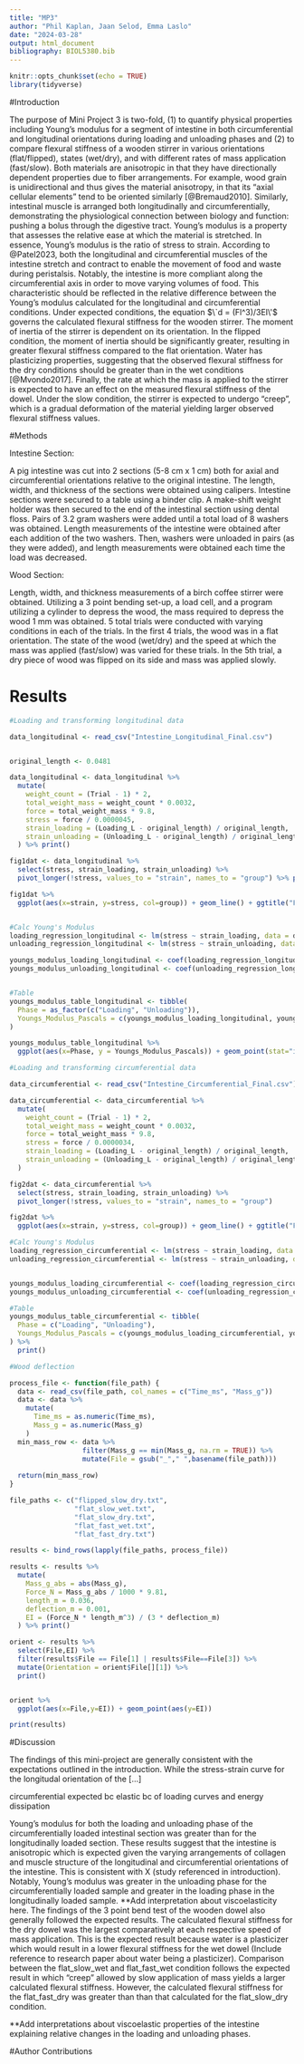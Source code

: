 ```yaml
---
title: "MP3"
author: "Phil Kaplan, Jaan Selod, Emma Laslo"
date: "2024-03-28"
output: html_document
bibliography: BIOL5380.bib
---
```


```r
knitr::opts_chunk$set(echo = TRUE)
library(tidyverse)
```

#Introduction 

  The purpose of Mini Project 3 is two-fold, (1) to quantify physical properties including Young's modulus for a segment of intestine in both circumferential and longitudinal orientations during loading and unloading phases and (2) to compare flexural stiffness of a wooden stirrer in various orientations (flat/flipped), states (wet/dry), and with different rates of mass application (fast/slow). 
  Both materials are anisotropic in that they have directionally dependent properties due to fiber arrangements. For example, wood grain is unidirectional and thus gives the material anisotropy, in that its “axial cellular elements” tend to be oriented similarly [@Bremaud2010]. Similarly, intestinal muscle is arranged both longitudinally and circumferentially, demonstrating the physiological connection between biology and function: pushing a bolus through the digestive tract.
  Young's modulus is a property that assesses the relative ease at which the material is stretched. In essence, Young's modulus is the ratio of stress to strain. According to @Patel2023, both the longitudinal and circumferential muscles of the intestine stretch and contract to enable the movement of food and waste during peristalsis. Notably, the intestine is more compliant along the circumferential axis in order to move varying volumes of food. This characteristic should be reflected in the relative difference between the Young's modulus calculated for the longitudinal and circumferential conditions. 
  Under expected conditions, the equation $\`d = (Fl^3)/3EI\'$ governs the calculated flexural stiffness for the wooden stirrer. The moment of inertia of the stirrer is dependent on its orientation. In the flipped condition, the moment of inertia should be significantly greater, resulting in greater flexural stiffness compared to the flat orientation. Water has plasticizing properties, suggesting that the observed flexural stiffness for the dry conditions should be greater than in the wet conditions [@Mvondo2017]. Finally, the rate at which the mass is applied to the stirrer is expected to have an effect on the measured flexural stiffness of the dowel. Under the slow condition, the stirrer is expected to undergo "creep", which is a gradual deformation of the material yielding larger observed flexural stiffness values. 
  
#Methods 

Intestine Section:

A pig intestine was cut into 2 sections (5-8 cm x 1 cm) both for axial and circumferential orientations relative to the original intestine. The length, width, and thickness of the sections were obtained using calipers. Intestine sections were secured to a table using a binder clip. A make-shift weight holder was then secured to the end of the intestinal section using dental floss. Pairs of 3.2 gram washers were added until a total load of 8 washers was obtained. Length measurements of the intestine were obtained after each addition of the two washers. Then, washers were unloaded in pairs (as they were added), and length measurements were obtained each time the load was decreased. 

Wood Section:

Length, width, and thickness measurements of a birch coffee stirrer were obtained. Utilizing a 3 point bending set-up, a load cell, and a program utilizing a cylinder to depress the wood, the mass required to depress the wood 1 mm was obtained. 5 total trials were conducted with varying conditions in each of the trials. In the first 4 trials, the wood was in a flat orientation. The state of the wood (wet/dry) and the speed at which the mass was applied (fast/slow) was varied for these trials. In the 5th trial, a dry piece of wood was flipped on its side and mass was applied slowly. 

# Results
```r
#Loading and transforming longitudinal data 

data_longitudinal <- read_csv("Intestine_Longitudinal_Final.csv")


original_length <- 0.0481

data_longitudinal <- data_longitudinal %>%
  mutate(
    weight_count = (Trial - 1) * 2,
    total_weight_mass = weight_count * 0.0032,  
    force = total_weight_mass * 9.8,             
    stress = force / 0.0000045,                 
    strain_loading = (Loading_L - original_length) / original_length,
    strain_unloading = (Unloading_L - original_length) / original_length
  ) %>% print()

fig1dat <- data_longitudinal %>%
  select(stress, strain_loading, strain_unloading) %>%
  pivot_longer(!stress, values_to = "strain", names_to = "group") %>% print()

fig1dat %>%
  ggplot(aes(x=strain, y=stress, col=group)) + geom_line() + ggtitle("Figure 1: Stress-Strain Curve for Longitudinal Section of Intestine") + ylab("Strain (Pa)") + xlab("Stress") + labs(col="Phase") + theme_minimal()


#Calc Young's Modulus
loading_regression_longitudinal <- lm(stress ~ strain_loading, data = data_longitudinal)
unloading_regression_longitudinal <- lm(stress ~ strain_unloading, data = data_longitudinal)

youngs_modulus_loading_longitudinal <- coef(loading_regression_longitudinal)[2]
youngs_modulus_unloading_longitudinal <- coef(unloading_regression_longitudinal)[2]


#Table 
youngs_modulus_table_longitudinal <- tibble(
  Phase = as_factor(c("Loading", "Unloading")),
  Youngs_Modulus_Pascals = c(youngs_modulus_loading_longitudinal, youngs_modulus_unloading_longitudinal)
)

youngs_modulus_table_longitudinal %>%
  ggplot(aes(x=Phase, y = Youngs_Modulus_Pascals)) + geom_point(stat="identity") + theme_minimal() + ggtitle("Figure 2: Young's Modulus for Longitudinal Section of Intestine") + xlab("Phase") + ylab("Young's Modulus (Pa)") + ylim(0,210000)
```


```r
#Loading and transforming circumferential data 

data_circumferential <- read_csv("Intestine_Circumferential_Final.csv")

data_circumferential <- data_circumferential %>%
  mutate(
    weight_count = (Trial - 1) * 2,
    total_weight_mass = weight_count * 0.0032,  
    force = total_weight_mass * 9.8,             
    stress = force / 0.0000034,                 
    strain_loading = (Loading_L - original_length) / original_length,
    strain_unloading = (Unloading_L - original_length) / original_length
  )

fig2dat <- data_circumferential %>%
  select(stress, strain_loading, strain_unloading) %>%
  pivot_longer(!stress, values_to = "strain", names_to = "group")

fig2dat %>%
  ggplot(aes(x=strain, y=stress, col=group)) + geom_line() + ggtitle("Figure 2: Stress-Strain Curve for Longitudinal Section of Intestine")

#Calc Young's Modulus
loading_regression_circumferential <- lm(stress ~ strain_loading, data = data_circumferential)
unloading_regression_circumferential <- lm(stress ~ strain_unloading, data = data_circumferential)


youngs_modulus_loading_circumferential <- coef(loading_regression_circumferential)[2]
youngs_modulus_unloading_circumferential <- coef(unloading_regression_circumferential)[2]

#Table 
youngs_modulus_table_circumferential <- tibble(
  Phase = c("Loading", "Unloading"),
  Youngs_Modulus_Pascals = c(youngs_modulus_loading_circumferential, youngs_modulus_unloading_circumferential)
) %>%
  print()
```

```r
#Wood deflection 

process_file <- function(file_path) {
  data <- read_csv(file_path, col_names = c("Time_ms", "Mass_g"))
  data <- data %>%
    mutate(
      Time_ms = as.numeric(Time_ms),
      Mass_g = as.numeric(Mass_g)
    )
  min_mass_row <- data %>%
                  filter(Mass_g == min(Mass_g, na.rm = TRUE)) %>%
                  mutate(File = gsub("_"," ",basename(file_path)))
  
  return(min_mass_row)
}

file_paths <- c("flipped_slow_dry.txt",
                "flat_slow_wet.txt",
                "flat_slow_dry.txt",
                "flat_fast_wet.txt",
                "flat_fast_dry.txt")

results <- bind_rows(lapply(file_paths, process_file))

results <- results %>%
  mutate(
    Mass_g_abs = abs(Mass_g),
    Force_N = Mass_g_abs / 1000 * 9.81,
    length_m = 0.036,
    deflection_m = 0.001,
    EI = (Force_N * length_m^3) / (3 * deflection_m)
  ) %>% print()

orient <- results %>%
  select(File,EI) %>%
  filter(results$File == File[1] | results$File==File[3]) %>%
  mutate(Orientation = orient$File[][1]) %>%
  print() 


orient %>%
  ggplot(aes(x=File,y=EI)) + geom_point(aes(y=EI))

print(results) 
```

#Discussion 

The findings of this mini-project are generally consistent with the expectations outlined in the introduction. 
While the stress-strain curve for the longitudal orientation of the [...]

circumferential expected bc elastic bc of loading curves and energy dissipation

Young's modulus for both the loading and unloading phase of the circumferentially loaded intestinal section was greater than for the longitudinally loaded section. These results suggest that the intestine is anisotropic which is expected given the varying arrangements of collagen and muscle structure of the longitudinal and circumferential orientations of the intestine. This is consistent with X (study referenced in introduction). Notably, Young's modulus was greater in the unloading phase for the circumferentially loaded sample and greater in the loading phase in the longitudinally loaded sample. **Add interpretation about viscoelasticity here. The findings of the 3 point bend test of the wooden dowel also generally followed the expected results. The calculated flexural stiffness for the dry dowel was the largest comparatively at each respective speed of mass application. This is the expected result because water is a plasticizer which would result in a lower flexural stiffness for the wet dowel (Include reference to research paper about water being a plasticizer). Comparison between the flat_slow_wet and flat_fast_wet condition follows the expected result in which "creep" allowed by slow application of mass yields a larger calculated flexural stiffness. However, the calculated flexural stiffness for the flat_fast_dry was greater than than that calculated for the flat_slow_dry condition.

  
  **Add interpretations about viscoelastic properties of the intestine explaining relative changes in the loading and unloading phases. 




#Author Contributions 



